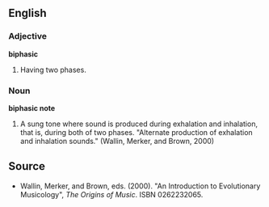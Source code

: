 ==English==

===Adjective===

'''biphasic'''

# Having two phases.

===Noun===

'''biphasic note'''

# A sung tone where sound is produced during exhalation and inhalation, that is, during both of two phases. "Alternate production of exhalation and inhalation sounds." (Wallin, Merker, and Brown, 2000)

==Source==
*Wallin, Merker, and Brown, eds. (2000). "An Introduction to Evolutionary Musicology", ''The Origins of Music''. ISBN 0262232065.